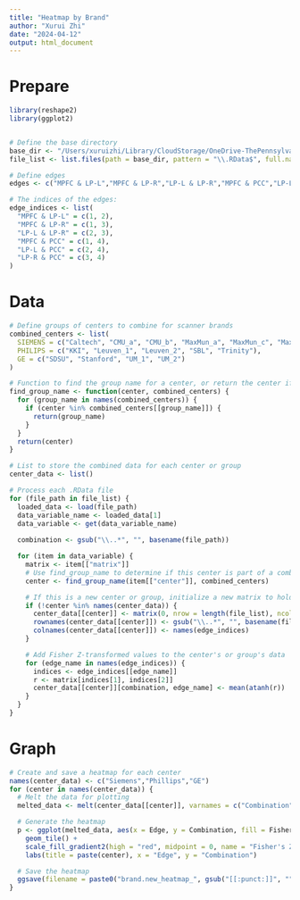 ```yaml
---
title: "Heatmap by Brand"
author: "Xurui Zhi"
date: "2024-04-12"
output: html_document
---
```



# Prepare
```r
library(reshape2)
library(ggplot2)


# Define the base directory
base_dir <- "/Users/xuruizhi/Library/CloudStorage/OneDrive-ThePennsylvaniaStateUniversity/Scanner Heterogeneity Project/Correlation_Matrices/Matrices with center"
file_list <- list.files(path = base_dir, pattern = "\\.RData$", full.names = TRUE, ignore.case = TRUE)

# Define edges
edges <- c("MPFC & LP-L","MPFC & LP-R","LP-L & LP-R","MPFC & PCC","LP-L & PCC","LP-R & PCC")

# The indices of the edges:
edge_indices <- list(
  "MPFC & LP-L" = c(1, 2),
  "MPFC & LP-R" = c(1, 3),
  "LP-L & LP-R" = c(2, 3),
  "MPFC & PCC" = c(1, 4),
  "LP-L & PCC" = c(2, 4),
  "LP-R & PCC" = c(3, 4)
)
```


# Data
```r
# Define groups of centers to combine for scanner brands
combined_centers <- list(
  SIEMENS = c("Caltech", "CMU_a", "CMU_b", "MaxMun_a", "MaxMun_c", "MaxMun_d", "NYU", "OHSU", "Olin", "Pitt", "UCLA_1", "UCLA_2", "USM", "Yale"), 
  PHILIPS = c("KKI", "Leuven_1", "Leuven_2", "SBL", "Trinity"), 
  GE = c("SDSU", "Stanford", "UM_1", "UM_2")
)

# Function to find the group name for a center, or return the center if not in a group
find_group_name <- function(center, combined_centers) {
  for (group_name in names(combined_centers)) {
    if (center %in% combined_centers[[group_name]]) {
      return(group_name)
    }
  }
  return(center)
}

# List to store the combined data for each center or group
center_data <- list()

# Process each .RData file
for (file_path in file_list) {
  loaded_data <- load(file_path)
  data_variable_name <- loaded_data[1]
  data_variable <- get(data_variable_name)
  
  combination <- gsub("\\..*", "", basename(file_path))

  for (item in data_variable) {
    matrix <- item[["matrix"]]
    # Use find_group_name to determine if this center is part of a combined group
    center <- find_group_name(item[["center"]], combined_centers)

    # If this is a new center or group, initialize a new matrix to hold the data
    if (!center %in% names(center_data)) {
      center_data[[center]] <- matrix(0, nrow = length(file_list), ncol = length(edges))
      rownames(center_data[[center]]) <- gsub("\\..*", "", basename(file_list))
      colnames(center_data[[center]]) <- names(edge_indices)
    }

    # Add Fisher Z-transformed values to the center's or group's data
    for (edge_name in names(edge_indices)) {
      indices <- edge_indices[[edge_name]]
      r <- matrix[indices[1], indices[2]]
      center_data[[center]][combination, edge_name] <- mean(atanh(r))
    }
  }
}
```


# Graph
```r
# Create and save a heatmap for each center
names(center_data) <- c("Siemens","Phillips","GE")
for (center in names(center_data)) {
  # Melt the data for plotting
  melted_data <- melt(center_data[[center]], varnames = c("Combination", "Edge"), value.name = "FisherZ")

  # Generate the heatmap
  p <- ggplot(melted_data, aes(x = Edge, y = Combination, fill = FisherZ)) +
    geom_tile() +
    scale_fill_gradient2(high = "red", midpoint = 0, name = "Fisher's Z", limit = c(-0.5, 1.5)) +
    labs(title = paste(center), x = "Edge", y = "Combination")

  # Save the heatmap
  ggsave(filename = paste0("brand.new_heatmap_", gsub("[[:punct:]]", "", center), ".png"), plot = p, width = 10, height = 8)
}
```


